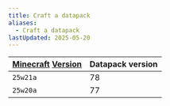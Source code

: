 ```yaml
---
title: Craft a datapack
aliases:
  - Craft a datapack
lastUpdated: 2025-05-20
---
```


| [Minecraft](/minecraft) [Version](/versions) | Datapack version |
| -------------------------------------------- | ---------------- |
| `25w21a`                                     | 78               |
| `25w20a`                                     | 77               |